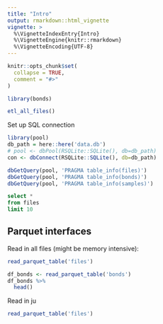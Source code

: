 ```yaml
---
title: "Intro"
output: rmarkdown::html_vignette
vignette: >
  %\VignetteIndexEntry{Intro}
  %\VignetteEngine{knitr::rmarkdown}
  %\VignetteEncoding{UTF-8}
---
```


```r
knitr::opts_chunk$set(
  collapse = TRUE,
  comment = "#>"
)
```

```r
library(bonds)
```
```r
etl_all_files()
```

Set up SQL connection
```r
library(pool)
db_path = here::here('data.db')
# pool <- dbPool(RSQLite::SQLite(), db=db_path)
con <- dbConnect(RSQLite::SQLite(), db=db_path)
```

```r
dbGetQuery(pool, 'PRAGMA table_info(files)')
dbGetQuery(pool, 'PRAGMA table_info(bonds)')
dbGetQuery(pool, 'PRAGMA table_info(samples)')
```


```sql
select * 
from files
limit 10
```

## Parquet interfaces

Read in all files (might be memory intensive):

```r
read_parquet_table('files')
```
```r
df_bonds <- read_parquet_table('bonds')
df_bonds %>%
  head()
```


Read in ju

```r
read_parquet_table('files')
```

